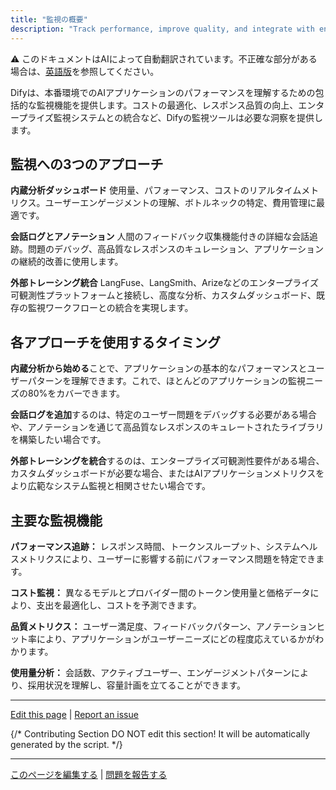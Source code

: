 ```yaml
---
title: "監視の概要"
description: "Track performance, improve quality, and integrate with enterprise observability platforms"
---
```


<Note> ⚠️ このドキュメントはAIによって自動翻訳されています。不正確な部分がある場合は、[英語版](/en/documentation/pages/monitor/README)を参照してください。</Note>


Difyは、本番環境でのAIアプリケーションのパフォーマンスを理解するための包括的な監視機能を提供します。コストの最適化、レスポンス品質の向上、エンタープライズ監視システムとの統合など、Difyの監視ツールは必要な洞察を提供します。

## 監視への3つのアプローチ

**内蔵分析ダッシュボード**
使用量、パフォーマンス、コストのリアルタイムメトリクス。ユーザーエンゲージメントの理解、ボトルネックの特定、費用管理に最適です。

**会話ログとアノテーション**
人間のフィードバック収集機能付きの詳細な会話追跡。問題のデバッグ、高品質なレスポンスのキュレーション、アプリケーションの継続的改善に使用します。

**外部トレーシング統合**
LangFuse、LangSmith、Arizeなどのエンタープライズ可観測性プラットフォームと接続し、高度な分析、カスタムダッシュボード、既存の監視ワークフローとの統合を実現します。

## 各アプローチを使用するタイミング

**内蔵分析から始める**ことで、アプリケーションの基本的なパフォーマンスとユーザーパターンを理解できます。これで、ほとんどのアプリケーションの監視ニーズの80%をカバーできます。

**会話ログを追加**するのは、特定のユーザー問題をデバッグする必要がある場合や、アノテーションを通じて高品質なレスポンスのキュレートされたライブラリを構築したい場合です。

**外部トレーシングを統合**するのは、エンタープライズ可観測性要件がある場合、カスタムダッシュボードが必要な場合、またはAIアプリケーションメトリクスをより広範なシステム監視と相関させたい場合です。

## 主要な監視機能

**パフォーマンス追跡：** レスポンス時間、トークンスループット、システムヘルスメトリクスにより、ユーザーに影響する前にパフォーマンス問題を特定できます。

**コスト監視：** 異なるモデルとプロバイダー間のトークン使用量と価格データにより、支出を最適化し、コストを予測できます。

**品質メトリクス：** ユーザー満足度、フィードバックパターン、アノテーションヒット率により、アプリケーションがユーザーニーズにどの程度応えているかがわかります。

**使用量分析：** 会話数、アクティブユーザー、エンゲージメントパターンにより、採用状況を理解し、容量計画を立てることができます。

---

[Edit this page](https://github.com/langgenius/dify-docs/edit/main/en/guides/monitoring/overview.mdx) | [Report an issue](https://github.com/langgenius/dify-docs/issues/new?template=docs.yml)

{/*
Contributing Section
DO NOT edit this section!
It will be automatically generated by the script.
*/}

---

[このページを編集する](https://github.com/langgenius/dify-docs/edit/main/ja-jp/documentation/pages/monitor/README.mdx) | [問題を報告する](https://github.com/langgenius/dify-docs/issues/new?template=docs.yml)

